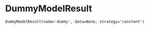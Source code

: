 # DummyModelResult { #modelskill.DummyModelResult }

`DummyModelResult(name='dummy', data=None, strategy='constant')`

